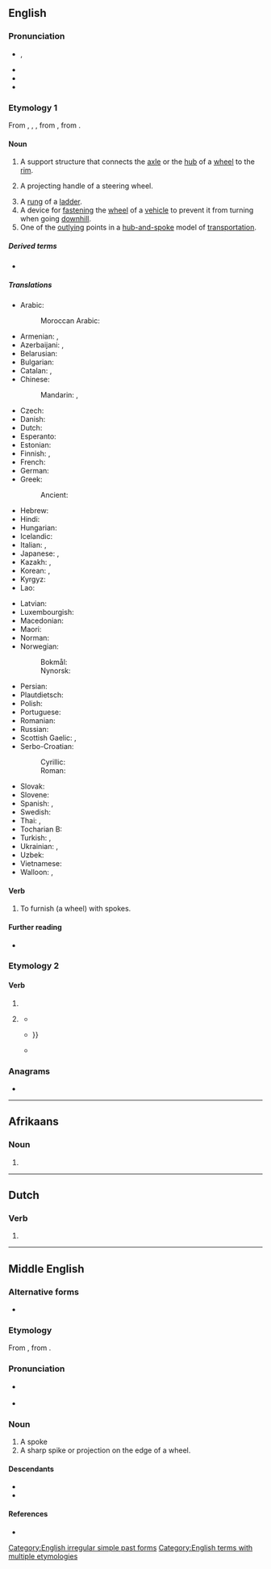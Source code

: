 {{also|spöke}}
==English==

===Pronunciation===
* {{enPR|spōk}}, {{IPA|en|/spəʊk/}}
* {{audio|en|en-us-spoke.ogg|Audio (US)}}
* {{rhymes|en|əʊk}}
* {{hyphenation|en|spoke}}

===Etymology 1===
{{root|en|ine-pro|*spey-}}
From {{inh|en|enm|spoke}}, {{m|enm|spok}}, {{m|enm|spook}}, from {{inh|en|ang|spāca}}, from {{inh|en|gem-pro|*spaikǭ}}.

====Noun====
{{en-noun}}

# A support structure that connects the [[axle]] or the [[hub]] of a [[wheel]] to the [[rim]].
# {{lb|en|nautical}} A projecting handle of a steering wheel.
# A [[rung]] of a [[ladder]].
# A device for [[fasten]]ing the [[wheel]] of a [[vehicle]] to prevent it from turning when going [[downhill]].
# One of the [[outlying]] points in a [[hub-and-spoke]] model of [[transportation]].

=====Derived terms=====
* {{l|en|hub-and-spoke}}

=====Translations=====
{{trans-top|part of a wheel}}
* Arabic: {{t-needed|ar}}
*: Moroccan Arabic: {{t|ary|سلْك|m|tr=səlk}} {{qualifier|metallic}}
* Armenian: {{t+|hy|անվաճաղ}}, {{t+|hy|ճաղ}}
* Azerbaijani: {{t|az|dəndənə}}, {{t|az|dəndə}}
* Belarusian: {{t|be|спі́ца|f}}
* Bulgarian: {{t|bg|спи́ца|f}}
* Catalan: {{t+|ca|radi|m}}, {{t+|ca|raig|m}}
* Chinese:
*: Mandarin: {{t+|cmn|輻條|sc=Hani}}, {{t+|cmn|辐条|tr=fútiáo|sc=Hani}}
* Czech: {{t+|cs|paprsek|m}}
* Danish: {{t|da|ege|c}}
* Dutch: {{t+|nl|spaak|m|f}}
* Esperanto: {{t+|eo|spoko}}
* Estonian: {{t|et|kodar}}
* Finnish: {{t+|fi|puola}} {{q|rod}}, {{t+|fi|pinna}} {{q|tension spoke}}
* French: {{t+|fr|rayon|m}}
* German: {{t+|de|Speiche|f}}
* Greek: {{t+|el|ακτίνα|f}}
*: Ancient: {{t|grc|κνήμη|f}}
* Hebrew: {{t+|he|חִשּׁוּר|m|tr=ḥishúr}}
* Hindi: {{t|hi|बोला|m}}
* Hungarian: {{t+|hu|küllő}}
* Icelandic: {{t|is|spæll|m}}
* Italian: {{t+|it|raggio}}, {{qualifier|colloquial}} {{t+|it|razzo|m}}
* Japanese: {{t|ja|スポーク|tr=supōku}}, {{t+|ja|輻|tr=や, ya}}
* Kazakh: {{t|kk|кегей}}, {{t|kk|шабақ}}
* Korean: {{t+|ko|바퀴살}}, {{t+|ko|살}}
* Kyrgyz: {{t+|ky|чабак}}
* Lao: {{t+|lo|ດິ້ວກົງລົດ}}
{{trans-mid}}
* Latvian: {{t|lv|spieķis|m}}
* Luxembourgish: {{t|lb|Speech|f}}
* Macedonian: {{t|mk|спица|f}}
* Maori: {{t|mi|tītoko }}
* Norman: {{t|nrf|rai|m}}
* Norwegian: {{t|no|trinn}}
*: Bokmål: {{t|nb|eike|m|f}}
*: Nynorsk: {{t|nn|eike|f}}
* Persian: {{t+|fa|پره|tr=pare}}
* Plautdietsch: {{t|pdt|Spieekj|f}}
* Polish: {{t+|pl|szprycha|f}}
* Portuguese: {{t+|pt|raio|m}}
* Romanian: {{t+|ro|spiță|f}}
* Russian: {{t+|ru|спи́ца|f}}
* Scottish Gaelic: {{t|gd|bas|f}}, {{t|gd|spòg|f}}
* Serbo-Croatian:
*: Cyrillic: {{t|sh|спи̏ца|f}}
*: Roman: {{t+|sh|spȉca|f}}
* Slovak: {{t+|sk|spica|f}}
* Slovene: {{t|sl|napera|f}}
* Spanish: {{t+|es|rayo|m}}, {{t+|es|radio|m}}
* Swedish: {{t+|sv|eker|c}}
* Thai: {{t|th|ซี่ล้อ}}, {{t+|th|ซี่}}
* Tocharian B: {{t|txb|puwe}}
* Turkish: {{t+|tr|tel}}, {{t+|tr|parmak}}
* Ukrainian: {{t|uk|спи́ця|f}}, {{t|uk|шпи́ця|f}}
* Uzbek: {{t+|uz|kegay}}
* Vietnamese: {{t+|vi|nan hoa}}
* Walloon: {{t+|wa|rai}} {{qualifier|wooden}}, {{t+|wa|reyon|m}} {{qualifier|metallic}}
{{trans-bottom}}

====Verb====
{{en-verb}}

# {{lb|en|transitive}} To furnish (a wheel) with spokes.

====Further reading====
* {{pedia}}

===Etymology 2===

====Verb====
{{head|en|verb form}}

# {{en-simple past of|speak}}
# {{lb|en|now|colloquial|nonstandard}} {{past participle of|en|speak|nocat=1}}
#* {{RQ:Shakespeare Antony|V|ii|366|2|''Cleo.'' Hye thee againe, / I haue '''ſpoke''' already, and it is provided.}}
#* {{quote-book|en|year=1741|publisher= C. Ackers|title=The London Magazine, and Monthly Chronologer|volume=10|page=435|url= https://books.google.co.nz/books?id=cvgRAAAAYAAJ|passage= Thoſe who have '''ſpoke'''  in its Favour have allowed, that it is defective, with regard to the preſent Circumſtances of ''Europe'',{{...}}}}
#* {{quote-book|en|date=1 May 2014|publisher= PM Press|title=Futures: A Novel|page=131|url= https://books.google.co.nz/books?id=p3wkAwAAQBAJ|author=John Barker|passage= I should have '''spoke''' to him there and then, seen he was in the mood to do something stupid.}}

===Anagrams===
* {{anagrams|en|a=ekops|kepos|pokes|posek}}

[[Category:English irregular simple past forms]]
[[Category:English terms with multiple etymologies]]

----

==Afrikaans==

===Noun===
{{head|af|noun form}}

# {{plural of|af|spook}}

----

==Dutch==

===Verb===
{{head|nl|verb form}}

# {{nl-verb form of|n=sg|t=pres|m=subj|spoken}}

----

==Middle English==

===Alternative forms===
* {{alter|enm|spook|spok|spak|spake}}

===Etymology===
From {{inh|enm|ang|spāca}}, from {{inh|enm|gem-pro|*spaikǭ}}.

===Pronunciation===
* {{a|Northern ME|Early ME}} {{IPA|enm|/ˈspɑːk(ə)/}}
* {{IPA|enm|/ˈspɔːk(ə)/}}

===Noun===
{{enm-noun|spokes|pl2=spoken}}

# A spoke {{gloss|support radiating from the middle of a wheel}}
# A sharp spike or projection on the edge of a wheel.

====Descendants====
* {{desc|en|spoke}}
* {{desc|sco|spaik}}

====References====
* {{R:MED Online|entry=spōk(e |pos=n |id=MED42312 |accessdate=2018-06-12}}
